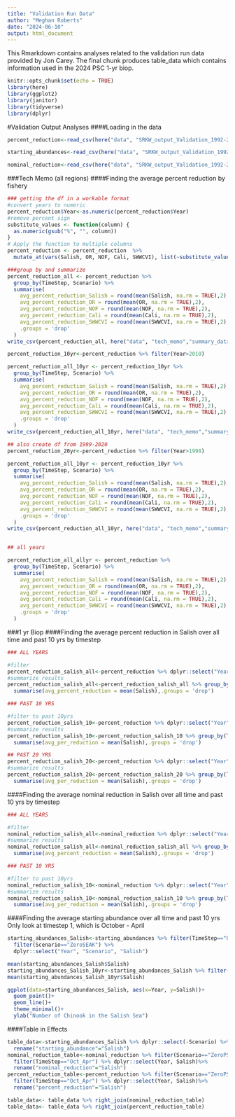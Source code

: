 ```yaml
---
title: "Validation Run Data"
author: "Meghan Roberts"
date: "2024-06-10"
output: html_document
---
```


This Rmarkdown contains analyses related to the validation run data provided by Jon Carey. The final chunk produces table_data which contains information used in the 2024 PSC 1-yr biop.


```r
knitr::opts_chunk$set(echo = TRUE)
library(here)
library(ggplot2)
library(janitor)
library(tidyverse)
library(dplyr)
```

#Validation Output Analyses
####Loading in the data
```r
percent_reduction<-read_csv(here("data", "SRKW_output_Validation_1992-2020", "SRKW_output_Validation_1992-2020", "SRKW_reduction_percent_all_Valid2022.csv"))

starting_abundances<-read_csv(here("data", "SRKW_output_Validation_1992-2020", "SRKW_output_Validation_1992-2020", "SRKW_preFish_zero_all_Valid2022.csv"))

nominal_reduction<-read_csv(here("data", "SRKW_output_Validation_1992-2020", "SRKW_output_Validation_1992-2020", "SRKW_reduction_nominal_all_Valid2022.csv"))
```

###Tech Memo (all regions)
####Finding the average percent reduction by fishery 
```r
### getting the df in a workable format
#convert years to numeric
percent_reduction$Year<-as.numeric(percent_reduction$Year)
#remove percent sign
substitute_values <- function(column) {
  as.numeric(gsub("%", "", column))
}
# Apply the function to multiple columns
percent_reduction <- percent_reduction  %>%
  mutate_at(vars(Salish, OR, NOF, Cali, SWWCVI), list(~substitute_values(.)))

###group by and summarize
percent_reduction_all <- percent_reduction %>%
  group_by(TimeStep, Scenario) %>%
  summarise(
    avg_percent_reduction_Salish = round(mean(Salish, na.rm = TRUE),2),
    avg_percent_reduction_OR = round(mean(OR, na.rm = TRUE),2),
    avg_percent_reduction_NOF = round(mean(NOF, na.rm = TRUE),2),
    avg_percent_reduction_Cali = round(mean(Cali, na.rm = TRUE),2),
    avg_percent_reduction_SWWCVI = round(mean(SWWCVI, na.rm = TRUE),2),
    .groups = 'drop'
  )
write_csv(percent_reduction_all, here("data", "tech_memo","summary_data","Validation_all_regions_percent_reduction_1992-2020_tm.csv"))

percent_reduction_10yr<-percent_reduction %>% filter(Year>2010)

percent_reduction_all_10yr <- percent_reduction_10yr %>%
  group_by(TimeStep, Scenario) %>%
  summarise(
    avg_percent_reduction_Salish = round(mean(Salish, na.rm = TRUE),2),
    avg_percent_reduction_OR = round(mean(OR, na.rm = TRUE),2),
    avg_percent_reduction_NOF = round(mean(NOF, na.rm = TRUE),2),
    avg_percent_reduction_Cali = round(mean(Cali, na.rm = TRUE),2),
    avg_percent_reduction_SWWCVI = round(mean(SWWCVI, na.rm = TRUE),2),
    .groups = 'drop'
  )
write_csv(percent_reduction_all_10yr, here("data", "tech_memo","summary_data","Validation_all_regions_percent_reduction_2011-2020_tm.csv"))

## also create df from 1999-2020
percent_reduction_20yr<-percent_reduction %>% filter(Year>1998)

percent_reduction_all_10yr <- percent_reduction_10yr %>%
  group_by(TimeStep, Scenario) %>%
  summarise(
    avg_percent_reduction_Salish = round(mean(Salish, na.rm = TRUE),2),
    avg_percent_reduction_OR = round(mean(OR, na.rm = TRUE),2),
    avg_percent_reduction_NOF = round(mean(NOF, na.rm = TRUE),2),
    avg_percent_reduction_Cali = round(mean(Cali, na.rm = TRUE),2),
    avg_percent_reduction_SWWCVI = round(mean(SWWCVI, na.rm = TRUE),2),
    .groups = 'drop'
  )
write_csv(percent_reduction_all_10yr, here("data", "tech_memo","summary_data","Validation_all_regions_percent_reduction_2011-2020_tm.csv"))


## all years

percent_reduction_all_allyr <- percent_reduction %>%
  group_by(TimeStep, Scenario) %>%
  summarise(
    avg_percent_reduction_Salish = round(mean(Salish, na.rm = TRUE),2),
    avg_percent_reduction_OR = round(mean(OR, na.rm = TRUE),2),
    avg_percent_reduction_NOF = round(mean(NOF, na.rm = TRUE),2),
    avg_percent_reduction_Cali = round(mean(Cali, na.rm = TRUE),2),
    avg_percent_reduction_SWWCVI = round(mean(SWWCVI, na.rm = TRUE),2),
    .groups = 'drop'
  )
```

###1 yr Biop
####Finding the average percent reduction in Salish over all time and past 10 yrs by timestep
```r
### ALL YEARS

#filter
percent_reduction_salish_all<-percent_reduction %>% dplyr::select("Year", "Scenario", "TimeStep", "Salish")
#summarize results
percent_reduction_salish_all<-percent_reduction_salish_all %>% group_by(TimeStep) %>% 
  summarise(avg_percent_reduction = mean(Salish),.groups = 'drop')

### PAST 10 YRS

#filter to past 10yrs
percent_reduction_salish_10<-percent_reduction %>% dplyr::select("Year", "Scenario", "TimeStep", "Salish")%>% filter(Year>2010)
#summarize results
percent_reduction_salish_10<-percent_reduction_salish_10 %>% group_by(TimeStep) %>% 
  summarise(avg_per_reduction = mean(Salish),.groups = 'drop')

## PAST 20 YRS
percent_reduction_salish_20<-percent_reduction %>% dplyr::select("Year", "Scenario", "TimeStep", "Salish")%>% filter(Year>2000)
#summarize results
percent_reduction_salish_20<-percent_reduction_salish_20 %>% group_by(TimeStep, Scenario) %>% 
  summarise(avg_per_reduction = mean(Salish),.groups = 'drop')

```

####Finding the average nominal reduction in Salish over all time and past 10 yrs by timestep
```r
### ALL YEARS

#filter
nominal_reduction_salish_all<-nominal_reduction %>% dplyr::select("Year", "Scenario", "TimeStep", "Salish")
#summarize results
nominal_reduction_salish_all<-nominal_reduction_salish_all %>% group_by(TimeStep) %>% 
  summarise(avg_percent_reduction = mean(Salish),.groups = 'drop')

### PAST 10 YRS

#filter to past 10yrs
nominal_reduction_salish_10<-nominal_reduction %>% dplyr::select("Year", "Scenario", "TimeStep", "Salish")%>% filter(Year>2010)
#summarize results
nominal_reduction_salish_10<-nominal_reduction_salish_10 %>% group_by(TimeStep) %>% 
  summarise(avg_per_reduction = mean(Salish),.groups = 'drop')
```

####Finding the average starting abundance over all time and past 10 yrs
Only look at timestep 1, which is October - April
```r
starting_abundances_Salish<-starting_abundances %>% filter(TimeStep=="Oct_Apr") %>% 
  filter(Scenario=="ZeroSEAK") %>% 
  dplyr::select("Year", "Scenario", "Salish")

mean(starting_abundances_Salish$Salish)
starting_abundances_Salish_10yr<-starting_abundances_Salish %>% filter(Year>2010)
mean(starting_abundances_Salish_10yr$Salish)

ggplot(data=starting_abundances_Salish, aes(x=Year, y=Salish))+
  geom_point()+
  geom_line()+
  theme_minimal()+
  ylab("Number of Chinook in the Salish Sea")
```

####Table in Effects
```r
table_data<-starting_abundances_Salish %>% dplyr::select(-Scenario) %>% 
  rename("starting_abundance"="Salish")
nominal_reduction_table<-nominal_reduction %>% filter(Scenario=="ZeroPS") %>% 
  filter(TimeStep=="Oct_Apr") %>% dplyr::select(Year, Salish)%>% 
  rename("nominal_reduction"="Salish")
percent_reduction_table<-percent_reduction %>% filter(Scenario=="ZeroPS") %>% 
  filter(TimeStep=="Oct_Apr") %>% dplyr::select(Year, Salish)%>% 
  rename("percent_reduction"="Salish")

table_data<- table_data %>% right_join(nominal_reduction_table)
table_data<- table_data %>% right_join(percent_reduction_table)
```
